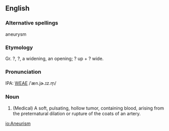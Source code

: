 ==English==
===Alternative spellings===
aneurysm

===Etymology===
Gr. ?, ?, a widening, an opening; ? up + ? wide.

===Pronunciation===
IPA: [[WEAE]] /ˈæn.jɚ.ɪz.m̩/

===Noun===
#(Medical) A soft, pulsating, hollow tumor, containing blood, arising  from the preternatural dilation or rupture of the coats of an artery.
<!-- material copied from Webster's Revised Unabridged Dictionary (1913) -->

[[io:Aneurism]]